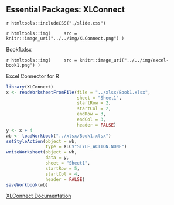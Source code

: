 ## Essential Packages: XLConnect {.packages-XLConnect}

`r htmltools::includeCSS("./slide.css")`

<div id = "packages-XLConnect-left">
<div id = "packages-XLConnect-left-xlc">
`r htmltools::img(
    src = knitr::image_uri("../../img/XLConnect.png")
)`
<p>Book1.xlsx</p>
`r htmltools::img(
    src = knitr::image_uri("../../img/excel-book1.png")
)`
</div>
</div>

<div id = "packages-XLConnect-right">
<p class = "packages-XLConnect-em">Excel Connector for R</p>
```r
library(XLConnect)
x <- readWorksheetFromFile(file = "../xlsx/Book1.xlsx", 
                           sheet = "Sheet1", 
                           startRow = 2, 
                           startCol = 2, 
                           endRow = 3, 
                           endCol = 3, 
                           header = FALSE)
y <- x + 4
wb <- loadWorkbook("../xlsx/Book1.xlsx")
setStyleAction(object = wb, 
               type = XLC$"STYLE_ACTION.NONE")
writeWorksheet(object = wb,
               data = y,
               sheet = "Sheet1",
               startRow = 5,
               startCol = 4,
               header = FALSE)
saveWorkbook(wb)
```
<a href="https://cran.r-project.org/web/packages/XLConnect/index.html">XLConnect Documentation</a>
</div>
